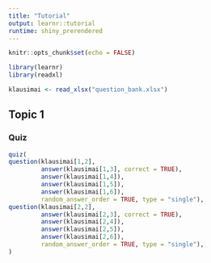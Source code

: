 ```yaml
---
title: "Tutorial"
output: learnr::tutorial
runtime: shiny_prerendered
---
```


```r

knitr::opts_chunk$set(echo = FALSE)

library(learnr)
library(readxl)

klausimai <- read_xlsx("question_bank.xlsx")

```


## Topic 1

### Quiz


```r
quiz(
question(klausimai[1,2],
         answer(klausimai[1,3], correct = TRUE),
         answer(klausimai[1,4]),
         answer(klausimai[1,5]),
         answer(klausimai[1,6]),
         random_answer_order = TRUE, type = "single"),
question(klausimai[2,2],
         answer(klausimai[2,3], correct = TRUE),
         answer(klausimai[2,4]),
         answer(klausimai[2,5]),
         answer(klausimai[2,6]),
         random_answer_order = TRUE, type = "single"),
)

```





